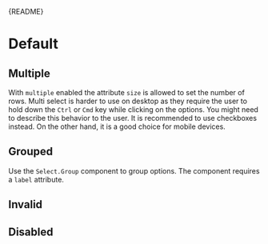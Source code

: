 
<Meta of={SelectStories} />

<Markdown>{README}</Markdown>

# Default

<Primary />

<Controls />

## Multiple

With `multiple` enabled the attribute `size` is allowed to set the number of rows. Multi select is harder to use
on desktop as they require the user to hold down the `Ctrl` or `Cmd` key while clicking on the options.
You might need to describe this behavior to the user. It is recommended to use checkboxes instead.
On the other hand, it is a good choice for mobile devices.

<Canvas of={SelectStories.Multiple} />

## Grouped

Use the `Select.Group` component to group options.
The component requires a `label` attribute.

<Canvas of={SelectStories.Grouped} />

## Invalid

<Canvas of={SelectStories.Invalid} />

## Disabled

<Canvas of={SelectStories.Disabled} />
